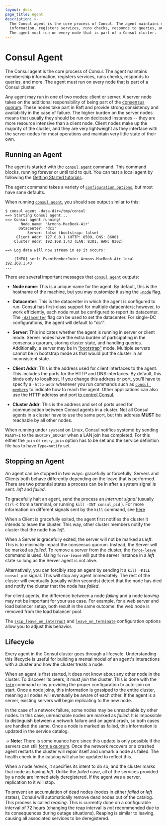 ```yaml
---
layout: docs
page_title: Agent
description: >-
  The Consul agent is the core process of Consul. The agent maintains membership
  information, registers services, runs checks, responds to queries, and more.
  The agent must run on every node that is part of a Consul cluster.
---
```


# Consul Agent

The Consul agent is the core process of Consul. The agent maintains membership
information, registers services, runs checks, responds to queries,
and more. The agent must run on every node that is part of a Consul cluster.

Any agent may run in one of two modes: client or server. A server
node takes on the additional responsibility of being part of the
[consensus quorum](/docs/internals/consensus).
These nodes take part in Raft and provide strong consistency and availability in
the case of failure. The higher burden on the server nodes means that usually
they should be run on dedicated instances -- they are more resource intensive
than a client node. Client nodes make up the majority of the cluster, and they
are very lightweight as they interface with the server nodes for most
operations and maintain very little state of their own.

## Running an Agent

The agent is started with the [`consul agent`](/commands/agent) command.
This command blocks, running forever or until told to quit. You can test a
local agent by following the
[Getting Started tutorials](https://learn.hashicorp.com/tutorials/consul/get-started-install?utm_source=consul.io&utm_medium=docs).

The agent command takes a variety of
[`configuration options`](/docs/agent/options#command-line-options), but most
have sane defaults.

When running [`consul agent`](/commands/agent), you should see output
similar to this:

```shell-session
$ consul agent -data-dir=/tmp/consul
==> Starting Consul agent...
==> Consul agent running!
       Node name: 'Armons-MacBook-Air'
      Datacenter: 'dc1'
          Server: false (bootstrap: false)
     Client Addr: 127.0.0.1 (HTTP: 8500, DNS: 8600)
    Cluster Addr: 192.168.1.43 (LAN: 8301, WAN: 8302)

==> Log data will now stream in as it occurs:

    [INFO] serf: EventMemberJoin: Armons-MacBook-Air.local 192.168.1.43
...
```

There are several important messages that
[`consul agent`](/commands/agent) outputs:

- **Node name**: This is a unique name for the agent. By default, this
  is the hostname of the machine, but you may customize it using the
  [`-node`](/docs/agent/options#_node) flag.

- **Datacenter**: This is the datacenter in which the agent is configured to
  run.
  Consul has first-class support for multiple datacenters; however, to work
  efficiently, each node must be configured to report its datacenter. The
  [`-datacenter`](/docs/agent/options#_datacenter) flag can be used to set the
  datacenter. For single-DC configurations, the agent will default to "dc1".

- **Server**: This indicates whether the agent is running in server or client
  mode.
  Server nodes have the extra burden of participating in the consensus quorum,
  storing cluster state, and handling queries. Additionally, a server may be
  in ["bootstrap"](/docs/agent/options#_bootstrap_expect) mode. Multiple servers
  cannot be in bootstrap mode as that would put the cluster in an inconsistent
  state.

- **Client Addr**: This is the address used for client interfaces to the agent.
  This includes the ports for the HTTP and DNS interfaces. By default, this
  binds only to localhost. If you change this address or port, you'll have to
  specify a `-http-addr` whenever you run commands such as
  [`consul members`](/commands/members) to indicate how to reach the
  agent. Other applications can also use the HTTP address and port
  [to control Consul](/api).

- **Cluster Addr**: This is the address and set of ports used for communication
  between Consul agents in a cluster. Not all Consul agents in a cluster have to
  use the same port, but this address **MUST** be reachable by all other nodes.

When running under `systemd` on Linux, Consul notifies systemd by sending
`READY=1` to the `$NOTIFY_SOCKET` when a LAN join has completed. For
this either the `join` or `retry_join` option has to be set and the
service definition file has to have `Type=notify` set.

## Stopping an Agent

An agent can be stopped in two ways: gracefully or forcefully. Servers and
Clients both behave differently depending on the leave that is performed. There
are two potential states a process can be in after a system signal is sent:
_left_ and _failed_.

To gracefully halt an agent, send the process an _interrupt signal_ (usually
`Ctrl-C` from a terminal, or running `kill -INT consul_pid` ). For more
information on different signals sent by the `kill` command, see
[here](https://www.linux.org/threads/kill-signals-and-commands-revised.11625/)

When a Client is gracefully exited, the agent first notifies the cluster it
intends to leave the cluster. This way, other cluster members notify the
cluster that the node has _left_.

When a Server is gracefully exited, the server will not be marked as _left_.
This is to minimally impact the consensus quorum. Instead, the Server will be
marked as _failed_. To remove a server from the cluster, the
[`force-leave`](/commands/force-leave) command is used. Using
`force-leave` will put the server instance in a _left_ state so long as the
Server agent is not alive.

Alternatively, you can forcibly stop an agent by sending it a
`kill -KILL consul_pid` signal. This will stop any agent immediately. The rest
of the cluster will eventually (usually within seconds) detect that the node has
died and notify the cluster that the node has _failed_.

For client agents, the difference between a node _failing_ and a node _leaving_
may not be important for your use case. For example, for a web server and load
balancer setup, both result in the same outcome: the web node is removed
from the load balancer pool.

The [`skip_leave_on_interrupt`](/docs/agent/options#skip_leave_on_interrupt) and
[`leave_on_terminate`](/docs/agent/options#leave_on_terminate) configuration
options allow you to adjust this behavior.

## Lifecycle

Every agent in the Consul cluster goes through a lifecycle. Understanding
this lifecycle is useful for building a mental model of an agent's interactions
with a cluster and how the cluster treats a node.

When an agent is first started, it does not know about any other node in the
cluster.
To discover its peers, it must _join_ the cluster. This is done with the
[`join`](/commands/join)
command or by providing the proper configuration to auto-join on start. Once a
node joins, this information is gossiped to the entire cluster, meaning all
nodes will eventually be aware of each other. If the agent is a server,
existing servers will begin replicating to the new node.

In the case of a network failure, some nodes may be unreachable by other nodes.
In this case, unreachable nodes are marked as _failed_. It is impossible to
distinguish between a network failure and an agent crash, so both cases are
handled the same.
Once a node is marked as failed, this information is updated in the service
catalog.

-> **Note:** There is some nuance here since this update is only possible if the servers can still [form a quorum](/docs/internals/consensus). Once the network recovers or a crashed agent restarts the cluster will repair itself and unmark a node as failed. The health check in the catalog will also be updated to reflect this.

When a node _leaves_, it specifies its intent to do so, and the cluster
marks that node as having _left_. Unlike the _failed_ case, all of the
services provided by a node are immediately deregistered. If the agent was
a server, replication to it will stop.

To prevent an accumulation of dead nodes (nodes in either _failed_ or _left_
states), Consul will automatically remove dead nodes out of the catalog. This
process is called _reaping_. This is currently done on a configurable
interval of 72 hours (changing the reap interval is _not_ recommended due to
its consequences during outage situations). Reaping is similar to leaving,
causing all associated services to be deregistered.

